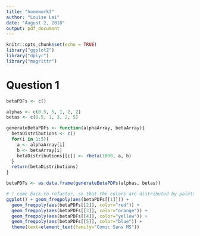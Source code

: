 ```yaml
---
title: "homework3"
author: "Louise Lai"
date: "August 2, 2018"
output: pdf_document
---
```


```r
knitr::opts_chunk$set(echo = TRUE)
library("ggplot2")
library("dplyr")
library("magrittr")
```

# Question 1
```r
betaPDFs <- c()

alphas <- c(0.5, 5, 1, 2, 2)
betas <- c(0.5, 1, 3, 2, 5)

generateBetaPDFs <- function(alphaArray, betaArray){
  betaDistributions <- c()
  for(i in 1:5){
    a <- alphaArray[i]
    b <- betaArray[i]
    betaDistributions[[i]] <- rbeta(1000, a, b)
  }
  return(betaDistributions)
}

betaPDFs <- as.data.frame(generateBetaPDFs(alphas, betas))

# ! come back to refactor, so that the colors are distributed by palette # betaPDFs <- as.data.frame(t(betaPDFs))
ggplot() + geom_freqpoly(aes(betaPDFs[[1]])) +
  geom_freqpoly(aes(betaPDFs[[2]], color="red")) +
  geom_freqpoly(aes(betaPDFs[[3]], color="orange")) +
  geom_freqpoly(aes(betaPDFs[[4]], color="yellow")) +
  geom_freqpoly(aes(betaPDFs[[5]], color="blue")) +
  theme(text=element_text(family="Comic Sans MS"))
```

```r

```


